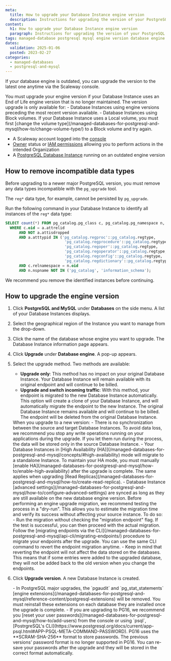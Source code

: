 ```yaml
---
meta:
  title: How to upgrade your Database Instance engine version
  description: Instructions for upgrading the version of your PostgreSQL or MySQL database engine.
content:
  h1: How to upgrade your Database Instance engine version
  paragraph: Instructions for upgrading the version of your PostgreSQL or MySQL database engine.
tags: managed-database postgresql mysql engine version database engine
dates:
  validation: 2025-01-06
  posted: 2023-02-27
categories:
  - managed-databases
  - postgresql-and-mysql
---
```




If your database engine is outdated, you can upgrade the version to the latest one anytime via the Scaleway console.

<Message type="note">
  You must upgrade your engine version if your Database Instance uses an End of Life engine version that is no longer maintained.
</Message>

<Message type="important">
The version upgrade is only available for:
  - Database Instances using engine versions preceding the most recent version available.
  - Database Instances using Block volumes. If your Database Instance uses a Local volume, you must first [change the volume type](/managed-databases-for-postgresql-and-mysql/how-to/change-volume-type/) to a Block volume and try again.
</Message>

<Requirements />

- A Scaleway account logged into the [console](https://console.scaleway.com)
- [Owner](/iam/concepts/#owner) status or [IAM permissions](/iam/concepts/#permission) allowing you to perform actions in the intended Organization
- A [PostgreSQL Database Instance](/managed-databases-for-postgresql-and-mysql/how-to/create-a-database/) running on an outdated engine version

## How to remove incompatible data types

Before upgrading to a newer major PostgreSQL version, you must remove any data types incompatible with the `pg_upgrade` tool.

The `reg*` data type, for example, cannot be persisted by `pg_upgrade`.

Run the following command in your Database Instance to identify all instances of the `reg*` data type:

```sql
SELECT count(*) FROM pg_catalog.pg_class c, pg_catalog.pg_namespace n, pg_catalog.pg_attribute a
  WHERE c.oid = a.attrelid
      AND NOT a.attisdropped
      AND a.atttypid IN ('pg_catalog.regproc'::pg_catalog.regtype,
                          'pg_catalog.regprocedure'::pg_catalog.regtype,
                          'pg_catalog.regoper'::pg_catalog.regtype,
                          'pg_catalog.regoperator'::pg_catalog.regtype,
                          'pg_catalog.regconfig'::pg_catalog.regtype,
                          'pg_catalog.regdictionary'::pg_catalog.regtype)
      AND c.relnamespace = n.oid
      AND n.nspname NOT IN ('pg_catalog', 'information_schema'); 
```

We recommend you remove the identified instances before continuing.

## How to upgrade the engine version

1. Click **PostgreSQL and MySQL** under **Databases** on the side menu. A list of your Database Instances displays.
2. Select the geographical region of the Instance you want to manage from the drop-down.
3. Click the name of the database whose engine you want to upgrade. The Database Instance information page appears.
4. Click **Upgrade** under **Database engine**. A pop-up appears.
    <Lightbox image={image} alt="The pop-up says - This will upgrade your Database Instance rdb-peaceful-dijkstra. The upgrade will create a clone of your current Database Instance with an up-to-date engine version. Both the original and the new Database Instances will be billed. There is a drop-down to select a new engine version and they type of upgrade - 'Upgrade Only' or 'Upgrade and switch incoming traffic'. In the image 'Upgrade only is selected', and an information box says: 'No impact to your original Database Instance. Your Database Instance will remain available with its original endpoints. If you update your endpoints manually, you can revert to the old ones anytime." />
5. Select the upgrade method. Two methods are available:
    - **Upgrade only**: This method has no impact on your original Database Instance. Your Database Instance will remain available with its original endpoint and will continue to be billed.
    - **Upgrade and switch incoming traffic**: With this method, your endpoint is migrated to the new Database Instance automatically. This option will create a clone of your Database Instance, and will automatically migrate the endpoint to the new Instance. The original Database Instance remains available and will continue to be billed. The endpoint will be deleted from the original Database Instance.

    <Message type="important">
      When you upgrade to a new version:
        - There is no synchronization between the source and target Database Instances. To avoid data loss, we recommend you stop any write operations running on your applications during the upgrade. If you let them run during the process, the data will be stored only in the source Database Instance.
        - Your Database Instances in [High Availability (HA)](/managed-databases-for-postgresql-and-mysql/concepts/#high-availability) mode will migrate to a standalone Instance. To maintain your HA mode, you must manually [enable HA](/managed-databases-for-postgresql-and-mysql/how-to/enable-high-availability) after the upgrade is complete. The same applies when upgrading [Read Replicas](/managed-databases-for-postgresql-and-mysql/how-to/create-read-replica).
        - Database Instance [advanced settings](/managed-databases-for-postgresql-and-mysql/how-to/configure-advanced-settings) are synced as long as they are still available on the new database engine version.
    </Message>

    <Message type="tip">
      Before performing an engine upgrade migration, we recommend testing the process in a "dry-run". This allows you to estimate the migration time and verify its success without affecting your source instance. To do so:
        - Run the migration without checking the "migration endpoint" flag. If the test is successful, you can then proceed with the actual migration. Follow the [migrating endpoints via the CLI](/managed-databases-for-postgresql-and-mysql/api-cli/migrating-endpoints/) procedure to migrate your endpoints after the upgrade. You can use the same CLI command to revert the endpoint migration anytime.
        - Keep in mind that reverting the endpoint will not affect the data stored on the databases. This means that if some entries were added to the upgraded database, they will not be added back to the old version when you change the endpoints.
    </Message>
6. Click **Upgrade version**. A new Database Instance is created.

    <Message type="important">
      - In PostgreSQL major upgrades, the `pgaudit` and `pg_stat_statements` [engine extensions](/managed-databases-for-postgresql-and-mysql/reference-content/postgresql-extensions) will be removed. You must reinstall these extensions on each database they are installed once the upgrade is complete.
      - If you are upgrading to PG16, we recommend you [reset your user passwords](/managed-databases-for-postgresql-and-mysql/how-to/add-users) from the console or using `psql`, [PostrgreSQL's CLI](https://www.postgresql.org/docs/current/app-psql.html#APP-PSQL-META-COMMAND-PASSWORD). PG16 uses the **SCRAM-SHA-256** format to store passwords. The previous versions' password format is no longer supported in PG16. You can re-save your passwords after the upgrade and they will be stored in the correct format automatically.
    </Message>

